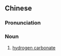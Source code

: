 ==Chinese==
{{zh-forms|s=碳酸氢盐|type=211}}

===Pronunciation===
{{zh-pron
|m=tànsuān qīng yán
|cat=n
}}

===Noun===
{{zh-noun}}

# [[hydrogen carbonate]]
